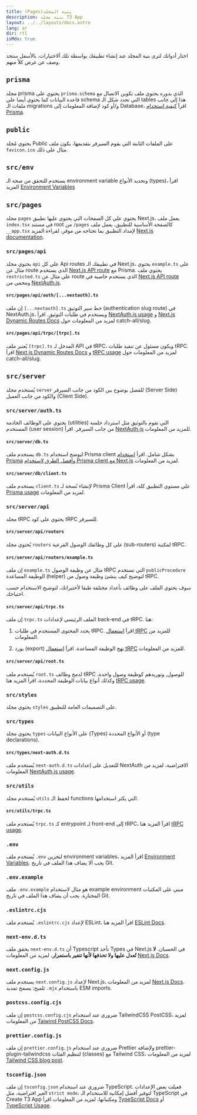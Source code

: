 ```yaml
---
title: (Pages)بِنية المجلد
description: بنية مجلد T3 App
layout: ../../layouts/docs.astro
lang: ar
dir: rtl
isMdx: true
---
```



اختار أدواتك لترى بنية المجلد عند إنشاء تطبيقك بواسطة تلك ألاختيارات. بالأسفل ستجد وصف عن غرض كلاً منهم.

<Form />

<Diagram />

<div data-components="prisma">

## `prisma`

مجلد prisma يحتوي على `prisma.schema` الذي بدوره يحتوي ملف تكوين الاتصال مع قاعدة البيانات كما يحتوي أيضا علي schema التي تحدد شكل الـ tables هذا إلى جانب ملفات الـ migrations و/أو كود لإضافة المعلومات إلى Database، اقرآ [كيفية استخدام Prisma](/ar/usage/prisma).

## `public`

يحتوي مُجلد Public على الملفات الثابتة التي يقوم السيرفر بتقديمها، يكون ملف `favicon.ico` مثال على ذلك.

## `src/env`

يستخدم للتحقق من صحة الـ environment variable وتحديد الأنواع (types)، اقرأ المزيد [Environment Variables](usage/env-variables)

## `src/pages`

مجلد `pages` يحتوي علي كل الصفحات التي يحتوي عليها تطبيق Next.js، يعمل ملف `index.tsx` في مستند root من `/pages` كالصفحة الأساسية للتطبيق، يعمل ملف `__app.tsx` لإمداد التطبيق بما تحتاجه من موفر، لقراءة المزيد [Next.js documentation](https://nextjs.org/docs/basic-features/pages).

</div>
<div data-components="nextauth trpc">

### `src/pages/api`

يحتوي مجلد `api` علي كل Api routes في تطبيقك الـ Next.js، يحتوي `example.ts` على مثال عن route الذي يستخدم [Next.js API route](https://nextjs.org/docs/api-routes/introduction) مع Prisma. يحتوي ملف `restricted.ts` علي مثال عن route الذي يستخدم خاصية في [Next.js API route](https://nextjs.org/docs/api-routes/introduction) ومحمي من [NextAuth.js](https://next-auth.js.org/).

</div>
<div data-components="nextauth">

#### `src/pages/api/auth/[...nextauth].ts`

إن ملف `[...nextauth].ts` خط سير التوثيق (authentication slug route) في NextAuth.js، ويستخدم في طلبات التوثيق. اقرأ [NextAuth.js usage](usage/next-auth) و [Next.js Dynamic Routes Docs](https://nextjs.org/docs/routing/dynamic-routes) لمزيد من المعلومات حول catch-all/slug.

</div>
<div data-components="trpc">

#### `src/pages/api/trpc/[trpc].ts`

يُعتبر ملف `[trpc].ts` المدخل لـ API في tRPC، ويكون مسئول عن تنفيذ طلبات tRPC. اقرأ [Next.js Dynamic Routes Docs](https://nextjs.org/docs/routing/dynamic-routes) و [tRPC usage](usage/trpc#-pagesapitrpctrpcts) لمزيد من المعلومات حول catch-all/slug.

</div>
<div data-components="trpc prisma">

## `src/server`

يُستخدم مجلد `server` للفصل بوضوح بين الكود من جانب السيرفر (Server Side) والكود من جانب العميل (Client Side).

</div>
<div data-components="nextauth">

### `src/server/auth.ts`

يحتوي على الوظائف الخادمة (utilities) التي تقوم بالتوثيق مثل استرداد جلسة المستخدم (user session) من جانب السيرفر. اقرأ [NextAuth.js](https://create.t3.gg/ar/usage/next-auth#usage-with-trpc) للمزيد من المعلومات.

</div>
<div data-components="prisma">

#### `src/server/db.ts`

يستخدم ملف `db.ts` ليوضح استخدام Prisma client بشكل شامل. اقرأ [استخدام Prisma](https://create.t3.gg/ar/usage/prisma#prisma-client) و[افضل الطرق لاستخدام Prisma client مع Next.js](https://www.prisma.io/docs/guides/database/troubleshooting-orm/help-articles/nextjs-prisma-client-dev-practices) لمزيد من المعلومات.

</div>
<div data-components="prisma">

#### `src/server/db/client.ts`

يستخدم ملف `client.ts` لإنشاء نُسخة لـ Prisma Client علي مستوي التطبيق كلة، اقرأ [Prisma usage](usage/prisma#prisma-client) لمزيد من المعلومات.

</div>
<div data-components="trpc">

### `src/server/api`

مجلد tRPC يحتوي على كود tRPC للسيرفر.

</div>
<div data-components="trpc">

#### `src/server/api/routers`

يُحتوي مجلد `routers` على كل وطائفك الوصول الفرعية (sub-routers) لمكتبة tRPC.

</div>
<div data-components="trpc">

#### `src/server/api/routers/example.ts`

إن ملف `example.ts` مثال عن وظيفة الوصول tRPC التي تستخدم `publicProcedure` الوطيفة المساعدة (helper) لتوضيح كيف ينشئ وظيفة وصول من tRPC.

سوف يحتوي الملف على وظائف بأعداد مختلفة طبقا لأختيراتك، لتوضيح الاستخدام حسب احتياجك.

</div>
<div data-components="trpc">

#### `src/server/api/trpc.ts`

إن ملف `trpc.ts` الملف الرئيسي لإعدادات back-end في tRPC. هنا:

1. يحدد المحتوى المستخدم في طلبات tRPC. اقرأ [استعمال tRPC](https://create.t3.gg/ar/usage/trpc#-serverapitrpcts) للمزيد من المعلومات.

2. يورد (export) نهج الوطيفة المساعدة. اقرأ [استعمال tRPC](https://create.t3.gg/ar/usage/trpc#-serverapitrpcts) للمزيد من المعلومات.

</div>
<div data-components="trpc">

#### `src/server/api/root.ts`

يُستخدم ملف `root.ts` لدمج وظائف tRPC للوصول, وتوريدهم كوظيفة وصول واحدة، وكذلك أنواع بيانات الوظيفة المحددة، اقرأ المزيد هنا [tRPC usage](https://create.t3.gg/ar/usage/trpc#-serverapirootts).

</div>

<div>

### `src/styles`

يحتوي مجلد `styles` على التصميمات العامة للتطبيق.

</div>
<div data-components="nextauth">

### `src/types`

يحتوي مجلد `types` على الأنواع البيانات (Types) أو الأنواع المحددة (type declarations).

</div>
<div data-components="nextauth">

#### `src/types/next-auth.d.ts`

يُستخدم ملف `next-auth.d.ts` للتعديل على إعدادات NextAuth الافتراضية، لمزيد من المعلومات [NextAuth.js usage](usage/next-auth#inclusion-of-userid-on-the-session).

</div>
<div data-components="trpc">

### `src/utils`

يُستخدم مجلد `utils` لحفظ الـ functions التي يكثر استخدامها.

</div>
<div data-components="trpc">

#### `src/utils/trpc.ts`

يُستخدم ملف `trpc.ts` كـ entrypoint لـ front-end إلى tRPC، اقرآ المزيد هنا [tRPC usage](usage/trpc#-utilstrpcts).

</div>
<div>

### `.env`

يُستخدم ملف `.env` لتخزين environment variables، اقرأ المزيد [Environment Variables](usage/env-variables). يجب ألا يضاف هذا الملف في تاريخ Git.

</div>
<div>

### `.env.example`

ملف `.env.example` هو مثال لاستخدام example environment مبني على المكتبات المختارة. يجب أن يضاف هذا الملف في تاريخ Git.

</div>
<div>

### `.eslintrc.cjs`

يٌستخدم ملف `.eslintrc.cjs` لإعداد ESLint، اقرأ المزيد هنا [ESLint Docs](https://eslint.org/docs/latest/user-guide/configuring/configuration-files).

</div>
<div>

### `next-env.d.ts`

يحقق ملف `next-env.d.ts` أن Typescript تأخذ Types في Next.js في الحسبان. **لا تُعدل عليها ولا تحذفها لأنها تتغير باستمرار**، لمزيد من المعلومات [Next.js Docs](https://nextjs.org/docs/basic-features/typescript#existing-projects).

</div>
<div>

### `next.config.js`

يستخدم ملف `next.config.js` لإعداد Next.js، لمزيد من المعلومات [Next.js Docs](https://nextjs.org/docs/api-reference/next.config.js/introduction). تلميح: يسمح تمديد `.mjx` باستخدام ESM imports.

</div>
<div data-components="tailwind">

### `postcss.config.cjs`

إن ملف `postcss.config.cjs` ضروري عند استخدام TailwindCSS PostCSS، لمزيد من المعلومات [Taiwind PostCSS Docs](https://tailwindcss.com/docs/installation/using-postcss).

</div>
<div data-components="tailwind">

### `prettier.config.js`

إن ملف `prettier.config.js` ضروري عند استخدام Prettier ولإضافة prettier-plugin-tailwindcss لتنظيم الفئات (classes) مع Tailwind CSS، لمزيد من المعلومات [Tailwind CSS blog post](https://tailwindcss.com/blog/automatic-class-sorting-with-prettier).

</div>
<div>

### `tsconfig.json`

إن ملف `tsconfig.json` ضروري عند استخدام TypeScript. فعيلت بعض الإعدادات الغير افتراضية، مثل `strict mode`، لتوفير أفضل إمكانية للاستخدام الـ TypeScript في Create T3 App ومكتباتها، لمزيد من المعلومات اقرأ [TypeScript Docs](https://www.typescriptlang.org/docs/handbook/tsconfig-json.html) أو [TypeScript Usage](usage/typescript).

</div>
